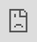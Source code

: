 ```yaml
---
title: "Quickstart"
---
```


# Quickstart

How to monitor your apps with Galileo Observe

<iframe src="https://cdn.iframe.ly/lZW5Y21" style="top: 0; left: 0; width: 100%; height: 100%; position: absolute; border: 0;" allowfullscreen="" scrolling="no" allow="encrypted-media *;"></iframe>

Getting started with Galileo Observe is really easy. It involves 3 steps:

1.  Create a project
    
2.  Integrate Galileo in your code
    
3.  Choose your Guardrail metrics
    

### 

[](#create-a-project)

Create a Project

The first step is creating a project from the Galileo UI.

1.  Go to **Galileo Console**
    
2.  Click on the big **+** icon on the top left
    
3.  Follow the steps to create your Observe project.
    

## 

[](#integrate-into-your-code)

Integrate into your code

Galileo Observe can integrate via [Langchain callbacks](/galileo/gen-ai-studio-products/galileo-observe/getting-started#langchain), our [Python Logger](/galileo/gen-ai-studio-products/galileo-observe/getting-started#python-logger), or via [RESTFul APIs](/galileo/gen-ai-studio-products/galileo-observe/how-to/logging-data-via-restful-apis).

### 

[](#authentication)

**Authentication**

To authenticate Galileo, perform the following steps

1.  Add your Galileo Console URL (<code class="py-[1px] px-1.5 min-w-[1.625rem] inline-flex justify-center items-center ring-1 ring-inset ring-dark/1 bg-dark/[0.06] rounded text-dark/8 dark:ring-light/1 dark:bg-light/1 dark:text-light/7 text-[.875em] leading-[calc(max(1.20em,1.25rem))]">GALILEO_CONSOLE_URL</code>) to your environment variables.
    

Copy```


import
 os




os.environ['GALILEO_CONSOLE_URL']="https://console.galileo.XYZ.com"

os.environ['GALILEO_CONSOLE_URL']="https://console.galileo.XYZ.com"

os
.
environ
[
'GALILEO_CONSOLE_URL'
]
=
"https://console.galileo.XYZ.com"
# Ask your Galileo ADMIN for the URL if you don't know
# Ask your Galileo ADMIN for the URL if you don't know
# Ask your Galileo ADMIN for the URL if you don't know
```

1.  Set your user name and password OR your **API key** (recommended) to your environment variables
    

Copy```
import os

import os

import
 os




os.environ["GALILEO_USERNAME"]="Your Galileo registered email e.g. john@acme.com"

os.environ["GALILEO_USERNAME"]="Your Galileo registered email e.g. john@acme.com"

os
.
environ
[
"GALILEO_USERNAME"
]
=
"Your Galileo registered email e.g. john@acme.com"
os.environ["GALILEO_PASSWORD"]="Your Galileo password"

os.environ["GALILEO_PASSWORD"]="Your Galileo password"

os
.
environ
[
"GALILEO_PASSWORD"
]
=
"Your Galileo password"




# OR

# OR

# OR




os.environ["GALILEO_API_KEY"]="Your Galileo API key"
os.environ["GALILEO_API_KEY"]="Your Galileo API key"
os
.
environ
[
"GALILEO_API_KEY"
]
=
"Your Galileo API key"
```

We recommend using an API key to authenticate. To create one, go to "API Keys" under your profile bubble.

### 

[](#getting-an-api-key)

Getting an API Key

To create an API key:

1.  Go to your **Galileo Console settings**
    
2.  Go to **API Keys**
    
3.  Select **Create a new key**
    

### 

[](#integrating-with-langchain)

Integrating with Langchain

We support integrating into both [Python-based](/galileo/gen-ai-studio-products/galileo-observe/getting-started#python) and [Typescript-based](/galileo/gen-ai-studio-products/galileo-observe/getting-started#typescript) Langchain systems:

PythonTypescript

Integrating into your Python-based Langchain application is the easiest and recommended route. You can just add <code class="py-[1px] px-1.5 min-w-[1.625rem] inline-flex justify-center items-center ring-1 ring-inset ring-dark/1 bg-dark/[0.06] rounded text-dark/8 dark:ring-light/1 dark:bg-light/1 dark:text-light/7 text-[.875em] leading-[calc(max(1.20em,1.25rem))]">GalileoObserveCallback(project_name="YOUR_PROJECT_NAME")</code> to the <code class="py-[1px] px-1.5 min-w-[1.625rem] inline-flex justify-center items-center ring-1 ring-inset ring-dark/1 bg-dark/[0.06] rounded text-dark/8 dark:ring-light/1 dark:bg-light/1 dark:text-light/7 text-[.875em] leading-[calc(max(1.20em,1.25rem))]">callbacks</code> of your chain invocation.

Copy```
from galileo_observe import GalileoObserveCallback

from galileo_observe import GalileoObserveCallback

from
 galileo_observe 
import
 GalileoObserveCallback
from langchain.chat_models import ChatOpenAI

from langchain.chat_models import ChatOpenAI

from
 langchain
.
chat_models 
import
 ChatOpenAI




prompt = ChatPromptTemplate.from_template("tell me a joke about {foo}")

prompt = ChatPromptTemplate.from_template("tell me a joke about {foo}")

prompt 
=
 ChatPromptTemplate
.
from_template
(
"tell me a joke about 
{foo}
"
)
model = ChatOpenAI()

model = ChatOpenAI()

model 
=
 
ChatOpenAI
()
chain = prompt | model

chain = prompt | model

chain 
=
 prompt 
|
 model




monitor_handler = GalileoObserveCallback(project_name="YOUR_PROJECT_NAME")

monitor_handler = GalileoObserveCallback(project_name="YOUR_PROJECT_NAME")

monitor_handler 
=
 
GalileoObserveCallback
(project_name
=
"YOUR_PROJECT_NAME"
)
chain.invoke({'foo':'bears'}, 

chain.invoke({'foo':'bears'}, 

chain
.
invoke
({
'foo'
:
'bears'
}, 
             config(dict(callbacks=[monitor_handler])))

             config(dict(callbacks=[monitor_handler])))

             
config
(
dict
(callbacks
=
[monitor_handler])))






```

The GalileoObserveCallback logs your input, output, and relevant statistics back to Galileo, where additional evaluation metrics are computed.

Integrating into your Typescript-based Langchain application is a very simple process. You can just add a<code class="py-[1px] px-1.5 min-w-[1.625rem] inline-flex justify-center items-center ring-1 ring-inset ring-dark/1 bg-dark/[0.06] rounded text-dark/8 dark:ring-light/1 dark:bg-light/1 dark:text-light/7 text-[.875em] leading-[calc(max(1.20em,1.25rem))]">GalileoObserveCallback</code> object to the <code class="py-[1px] px-1.5 min-w-[1.625rem] inline-flex justify-center items-center ring-1 ring-inset ring-dark/1 bg-dark/[0.06] rounded text-dark/8 dark:ring-light/1 dark:bg-light/1 dark:text-light/7 text-[.875em] leading-[calc(max(1.20em,1.25rem))]">callbacks</code> of your chain invocation.

Copy```
import { GalileoObserveCallback } from "@rungalileo/observe";

import { GalileoObserveCallback } from "@rungalileo/observe";

import
 { GalileoObserveCallback } 
from
 
"@rungalileo/observe"
;
const observe_callback = new GalileoObserveCallback("observe_example", "app_v1")

const observe_callback = new GalileoObserveCallback("observe_example", "app_v1")

const
 
observe_callback
 
=
 
new
 
GalileoObserveCallback
(
"observe_example"
,
 
"app_v1"
)
await observe_callback.init();
await observe_callback.init();
await
 
observe_callback
.init
();
```

Add the callback <code class="py-[1px] px-1.5 min-w-[1.625rem] inline-flex justify-center items-center ring-1 ring-inset ring-dark/1 bg-dark/[0.06] rounded text-dark/8 dark:ring-light/1 dark:bg-light/1 dark:text-light/7 text-[.875em] leading-[calc(max(1.20em,1.25rem))]">{callbacks: [observe_callback]}</code> in the invoke step of your application:

Copy```
const result = await chain.invoke(

const result = await chain.invoke(

const
 
result
 
=
 
await
 
chain
.invoke
(
    { question: "What is the powerhouse of the cell?"}, 

    { question: "What is the powerhouse of the cell?"}, 

    { question
:
 
"What is the powerhouse of the cell?"
}
,
 
    {callbacks: [observe_callback]});
    {callbacks: [observe_callback]});
    {callbacks
:
 [observe_callback]});
```

The GalileoObserveCallback callback logs your input, output, and relevant statistics back to Galileo, where additional evaluation metrics are computed.

### 

[](#non-langchain-custom-logging-via-python-logger)

**Non-Langchain: Custom Logging via Python Logger**

If you're not using LangChain, you can use our Python Logger to log your data to Galileo. The Logger automatically batches and uploads data in the background asynchronously, ensuring the performance and reliability of your application is not compromised.

Use the **log\_node\_start()** and **log\_node\_completion()** to log your prompt, model, hyperparameters and response respectively, as shown below:

Copy```
import json

import json

import
 json




from openai import OpenAI

from openai import OpenAI

from
 openai 
import
 OpenAI
from galileo_observe import GalileoObserve

from galileo_observe import GalileoObserve

from
 galileo_observe 
import
 GalileoObserve
from galileo_observe.schema.transaction import TransactionRecordType

from galileo_observe.schema.transaction import TransactionRecordType

from
 galileo_observe
.
schema
.
transaction 
import
 TransactionRecordType




client = OpenAI()

client = OpenAI()

client 
=
 
OpenAI
()
observe = GalileoObserve(project_name="llm_monitor_test_1", version='manual_app_v1')

observe = GalileoObserve(project_name="llm_monitor_test_1", version='manual_app_v1')

observe 
=
 
GalileoObserve
(project_name
=
"llm_monitor_test_1"
, version
=
'manual_app_v1'
)




prompt = "Tell me a joke about Large Language Models"

prompt = "Tell me a joke about Large Language Models"

prompt 
=
 
"Tell me a joke about Large Language Models"
model = "gpt-3.5-turbo"

model = "gpt-3.5-turbo"

model 
=
 
"gpt-3.5-turbo"
temperature = 0.3

temperature = 0.3

temperature 
=
 
0.3




# Start a new chain

# Start a new chain

# Start a new chain
chain_id = observe.log_node_start(

chain_id = observe.log_node_start(

chain_id 
=
 observe
.
log_node_start
(
    node_type=TransactionRecordType.chain,

    node_type=TransactionRecordType.chain,

    node_type
=
TransactionRecordType.chain,
    input_text=json.dumps({"input": prompt}),

    input_text=json.dumps({"input": prompt}),

    input_text
=
json.
dumps
({
"input"
: prompt}),
    constructor="CustomChain",

    constructor="CustomChain",

    constructor
=
"CustomChain"
,
)

)

)




# Start a chat trace

# Start a chat trace

# Start a chat trace
node_id = observe.log_node_start(

node_id = observe.log_node_start(

node_id 
=
 observe
.
log_node_start
(
    node_type=TransactionRecordType.chat,

    node_type=TransactionRecordType.chat,

    node_type
=
TransactionRecordType.chat,
    chain_id=chain_id,

    chain_id=chain_id,

    chain_id
=
chain_id,
    input_text=prompt,

    input_text=prompt,

    input_text
=
prompt,
    model=model,

    model=model,

    model
=
model,
    temperature=temperature,

    temperature=temperature,

    temperature
=
temperature,
    constructor="ChatOpenAI",

    constructor="ChatOpenAI",

    constructor
=
"ChatOpenAI"
,
    user_metadata={"env": "production"},

    user_metadata={"env": "production"},

    user_metadata
=
{
"env"
: 
"production"
},
    tags=["prod", "chat"],

    tags=["prod", "chat"],

    tags
=
[
"prod"
, 
"chat"
],
)

)

)




# Initiate the chat call

# Initiate the chat call

# Initiate the chat call
chat_completion = client.chat.completions.create(

chat_completion = client.chat.completions.create(

chat_completion 
=
 client
.
chat
.
completions
.
create
(
    model=model,

    model=model,

    model
=
model,
    messages=[{"role": "user", "content": prompt}],

    messages=[{"role": "user", "content": prompt}],

    messages
=
[{
"role"
: 
"user"
, 
"content"
: prompt}],
    temperature=temperature,

    temperature=temperature,

    temperature
=
temperature,
)

)

)




# Log the chat completion

# Log the chat completion

# Log the chat completion
observe.log_node_completion(

observe.log_node_completion(

observe
.
log_node_completion
(
    node_id=node_id,

    node_id=node_id,

    node_id
=
node_id,
    output_text=chat_completion.choices[0].message.content,

    output_text=chat_completion.choices[0].message.content,

    output_text
=
chat_completion.choices[
0
].message.content,
    num_input_tokens=chat_completion.usage.prompt_tokens,

    num_input_tokens=chat_completion.usage.prompt_tokens,

    num_input_tokens
=
chat_completion.usage.prompt_tokens,
    num_output_tokens=chat_completion.usage.completion_tokens,

    num_output_tokens=chat_completion.usage.completion_tokens,

    num_output_tokens
=
chat_completion.usage.completion_tokens,
    num_total_tokens=chat_completion.usage.total_tokens,

    num_total_tokens=chat_completion.usage.total_tokens,

    num_total_tokens
=
chat_completion.usage.total_tokens,
    finish_reason=chat_completion.choices[0].finish_reason,

    finish_reason=chat_completion.choices[0].finish_reason,

    finish_reason
=
chat_completion.choices[
0
].finish_reason,
)

)

)




# Log the chain completion

# Log the chain completion

# Log the chain completion
observe.log_node_completion(

observe.log_node_completion(

observe
.
log_node_completion
(
    node_id=chain_id,

    node_id=chain_id,

    node_id
=
chain_id,
    finish_reason="chain_end",

    finish_reason="chain_end",

    finish_reason
=
"chain_end"
,
    output_text=json.dumps({"output": chat_completion.choices[0].message.content}),

    output_text=json.dumps({"output": chat_completion.choices[0].message.content}),

    output_text
=
json.
dumps
({
"output"
: chat_completion.choices[
0
].message.content}),
)
)
)
```

#### 

[](#logging-through-our-rest-apis)

**Logging through our REST APIs**

If you are looking to log directly from the client (e.g. using Javascript), you can log directly through our APIs. The Monitor API endpoints can be found on the swagger docs for your environment. More instructions can be found [here](/galileo/gen-ai-studio-products/galileo-observe/how-to/logging-data-via-restful-apis).

Once you've integrated Galileo into your production app code, you can [choose your Guardrail metrics](https://github.com/rungalileo/docs/blob/main/gen-ai-studio-products/galileo-observe/broken-reference/README.md).

[PreviousObserve](/galileo/gen-ai-studio-products/galileo-observe)[NextHow-To](/galileo/gen-ai-studio-products/galileo-observe/how-to)

Last updated 2 months ago
